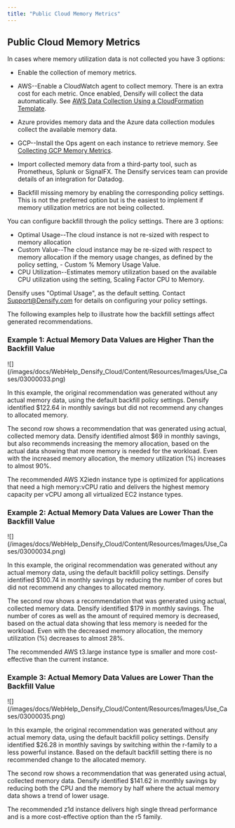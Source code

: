 ```yaml
---
title: "Public Cloud Memory Metrics"
---
```


## Public Cloud Memory Metrics

In cases where memory utilization data is not collected you have 3 options:

* Enable the collection of memory metrics.

* AWS--Enable a CloudWatch agent to collect memory. There is an extra cost for each metric. Once enabled, Densify will collect the data automatically. See [AWS Data Collection Using a CloudFormation Template](./AWS_Data_Collection_Using_a_CloudFormation_Template#Enabling_Memory_Metrics).​
* Azure provides memory data and the Azure data collection modules collect the available memory data.
* GCP--Install the Ops agent on each instance to retrieve memory. See [Collecting GCP Memory Metrics](./Google_Cloud_Platform_Data_Collection_Prerequisites#GCP_Memory_Metrics).

* Import collected memory data from a third-party tool, such as Prometheus, Splunk or SignalFX. The Densify services team can provide details of an integration for Datadog.
* ​Backfill missing memory by enabling the corresponding policy settings. This is not the preferred option but is the easiest to implement if memory utilization metrics are not being collected.

You can configure backfill through the policy settings. There are 3 options:

* Optimal Usage--The cloud instance is not re-sized with respect to memory allocation
* Custom Value--The cloud instance may be re-sized with respect to memory allocation if the memory usage changes, as defined by the policy setting, - Custom % Memory Usage Value.
* CPU Utilization--Estimates memory utilization based on the available CPU utilization using the setting, Scaling Factor CPU to Memory.

Densify uses "Optimal Usage", as the default setting. Contact [Support@Densify.com](mailto:Support@Densify.com) for details on configuring your policy settings.

The following examples help to illustrate how the backfill settings affect generated recommendations.

### Example 1: Actual Memory Data Values are Higher Than the Backfill Value

<Accordion title="Figure: Actual Memory Data Value is Higher than the Backfill Value">
<Frame>![](/images/docs/WebHelp_Densify_Cloud/Content/Resources/Images/Use_Cases/03000033.png)</Frame>
</Accordion>


In this example, the original recommendation was generated without any actual memory data, using the default backfill policy settings. Densify identified $122.64 in monthly savings but did not recommend any changes to allocated memory.

The second row shows a recommendation that was generated using actual, collected memory data. Densify identified almost $69 in monthly savings, but also recommends increasing the memory allocation, based on the actual data showing that more memory is needed for the workload. Even with the increased memory allocation, the memory utilization (%) increases to almost 90%.

The recommended AWS X2iedn instance type is optimized for applications that need a high memory:vCPU ratio and delivers the highest memory capacity per vCPU among all virtualized EC2 instance types.

### Example 2: Actual Memory Data Values are Lower Than the Backfill Value

<Accordion title="Figure: Actual Memory Data Value is Lower than the Backfill Value">
<Frame>![](/images/docs/WebHelp_Densify_Cloud/Content/Resources/Images/Use_Cases/03000034.png)</Frame>
</Accordion>


In this example, the original recommendation was generated without any actual memory data, using the default backfill policy settings. Densify identified $100.74 in monthly savings by reducing the number of cores but did not recommend any changes to allocated memory.

The second row shows a recommendation that was generated using actual, collected memory data. Densify identified $179 in monthly savings. The number of cores as well as the amount of required memory is decreased, based on the actual data showing that less memory is needed for the workload. Even with the decreased memory allocation, the memory utilization (%) decreases to almost 28%.

The recommended AWS t3.large instance type is smaller and more cost-effective than the current instance.

### Example 3: Actual Memory Data Values are Lower Than the Backfill Value

<Accordion title="Figure: Actual Memory Data Value is Lower than the Backfill Value">
<Frame>![](/images/docs/WebHelp_Densify_Cloud/Content/Resources/Images/Use_Cases/03000035.png)</Frame>
</Accordion>


In this example, the original recommendation was generated without any actual memory data, using the default backfill policy settings. Densify identified $26.28 in monthly savings by switching within the r-family to a less powerful instance. Based on the default backfill setting there is no recommended change to the allocated memory.

The second row shows a recommendation that was generated using actual, collected memory data. Densify identified $141.62 in monthly savings by reducing both the CPU and the memory by half where the actual memory data shows a trend of lower usage.

The recommended z1d instance delivers high single thread performance and is a more cost-effective option than the r5 family.
